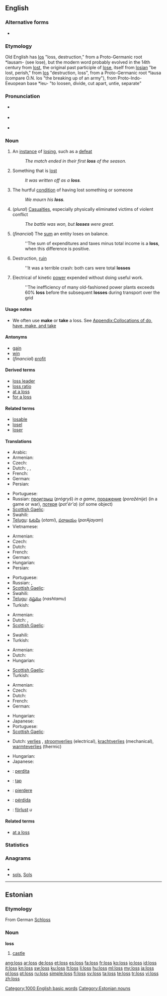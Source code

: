 {{also|lõss|löss|los}}
==English==

===Alternative forms===
* {{l|en|loß}} {{i|obsolete}}

===Etymology===
Old English has [[los]] "loss, destruction," from a Proto-Germanic root *lausam- (see lose), but the modern word probably evolved in the 14th century from [[lost]], the original past participle of [[lose]], itself from {{etyl|ang}} [[losian]] "be lost, perish," from [[los]] "destruction, loss", from a Proto-Germanic root *lausa (compare O.N. los "the breaking up of an army"), from Proto-Indo-Eeuopean base *leu- "to loosen, divide, cut apart, untie, separate"

===Pronunciation===

* {{a|UK}} {{IPA|/lɒs/|}}
* {{a|US}} {{IPA|/lɑs/|/lɔs/}}
* {{audio|en-us-loss.ogg|Audio (US)}}
*: {{rhymes|ɒs}}

===Noun===
{{en-noun|es}}

# An [[instance]] of [[losing]], such as a [[defeat]]
#: ''The match ended in their first '''loss''' of the season.''
# Something that is [[lost]]
#: ''It was written off as a '''loss'''.''
# The hurtful [[condition]] of having lost something or someone
#: ''We mourn his '''loss'''.''
# (''plural'') [[casualties|Casualties]], especially physically eliminated victims of violent conflict
#: ''The battle was won, but '''losses''' were great.''
# (''financial'') The [[sum]] an entity loses on balance.
#: ''The sum of expenditures and taxes minus total income is a '''loss''', when this difference is positive.
# Destruction, [[ruin]]
#: ''It was a terrible crash: both cars were total '''losses'''
# {{engineering}} Electrical of kinetic [[power]] expended without doing useful work.
#: ''The inefficiency of many old-fashioned power plants exceeds 60% '''loss''' before the subsequent '''losses''' during transport over the grid

====Usage notes====
* We often use '''make''' or '''take''' a loss. See [[Appendix:Collocations of do, have, make, and take]]

====Antonyms====
* [[gain]]
* [[win]]
* (''financial'') [[profit]]

====Derived terms====
* [[loss leader]]
* [[loss ratio]]
* [[at a loss]]
* [[for a loss]]

====Related terms====
* [[losable]]
* [[losel]]
* [[loser]]

====Translations====
{{trans-top|instance of losing}}
* Arabic: {{t|ar|خسارة|f}}
* Armenian: {{t-|hy|կորուստ|tr=korust}}
* Czech: {{t-|cs|prohra|f}}
* Dutch: {{t+|nl|verlies|n}}, {{t+|nl|nederlaag}}, {{t+|nl|verliezen|n}}
* French: {{t+|fr|défaite|f}}
* German: {{t+|de|Verlust|m}}
* Persian: {{t+|fa|زیان|tr=ziyān|xs=Persian}}
{{trans-mid}}
* Portuguese: {{t+|pt|perda|f}}
* Russian: [[проигрыш]] (''prógryš'') {{m}} ''in a game'', [[поражение]] (''poražénije'') {{n}} (in a game or war), [[потеря]] (''pot'ér'a'') {{f}} (of some object)
* [[Scottish Gaelic]]: {{t-|gd|call|m|xs=Scottish Gaelic}}
* Swahili: {{t+|sw|hasara|xs=Swahili}}
* [[Telugu]]: [[ఓటమి]] (''otami''), [[పరాజయం]] (''parAjayam'')
* Vietnamese: {{t+|vi|mất|xs=Vietnamese}}
{{trans-bottom}}

{{trans-top|something lost}}
* Armenian: {{t-|hy|կորուստ|tr=korust}}
* Czech: {{t-|cs|ztráta|f}}
* Dutch: {{t+|nl|verlies|n}}
* French: {{t+|fr|perte|f}}
* German: {{t+|de|Verlust|m}}
* Hungarian: {{t|hu|veszteség}}
* Persian: {{t+|fa|زیان|tr=ziyān|xs=Persian}}
{{trans-mid}}
* Portuguese: {{t+|pt|perda|f}}
* Russian: {{t+|ru|потеря|f|tr=''pot'ér'a''}}, {{t+|ru|утрата|f|tr=''utráta''}}
* [[Scottish Gaelic]]: {{t-|gd|call|m|xs=Scottish Gaelic}}
* Swahili: {{t+|sw|hasara|xs=Swahili}}
* [[Telugu]]: [[నష్టము]] (''nashtamu'')
* Turkish: {{t+|tr|kayıp}}
{{trans-bottom}}

{{trans-top|hurtful condition resulting from losing}}
* Armenian: {{t-|hy|կորուստ|tr=korust}}
* Dutch: {{t+|nl|verlies|n}}, {{t-|nl|verslagenheid}}
* [[Scottish Gaelic]]: {{t-|gd|call|m|xs=Scottish Gaelic}}
{{trans-mid}}
* Swahili: {{t+|sw|hasara|xs=Swahili}}
* Turkish: {{t+|tr|kayıp}}
{{trans-bottom}}

{{trans-top|casualties}}
* Armenian: {{t-|hy|կորուստ|tr=korust}}
* Dutch: {{t+|nl|verliezen|p}}
* Hungarian: {{t|hu|veszteség}}
{{trans-mid}}
* [[Scottish Gaelic]]: {{t-|gd|call|m|xs=Scottish Gaelic}}
* Turkish: {{t+|tr|kayıp}}
{{trans-bottom}}

{{trans-top|financial: negative result on balance}}
* Armenian: {{t|hy|վնաս|tr=vnas}}
* Czech: {{t-|cs|ztráta|f}}
* Dutch: {{t+|nl|verlies|n}}
* French: {{t+|fr|perte|f}}
* German: {{t+|de|Verlust|m}}
{{trans-mid}}
* Hungarian: {{t|hu|veszteség}}
* Japanese: {{t+|ja|損益|tr=''son'eki''}}
* Portuguese: {{t+|pt|perda|f}}
* [[Scottish Gaelic]]: {{t-|gd|call|m|xs=Scottish Gaelic}}
{{trans-bottom}}

{{trans-top|engineering: power expended without doing useful work}}
* Dutch: [[verlies]] {{n}}, [[stroomverlies]] (electrical), [[krachtverlies]] (mechanical), [[warmteverlies]] (thermic)
{{trans-mid}}
* Hungarian: {{t|hu|veszteség}}
* Japanese: {{t+|ja|損失|tr=''sonshitsu''}}
{{trans-bottom}}

{{checktrans}}
* {{ttbc|Interlingua}}: [[perdita]]
* {{ttbc|Norwegian}}: [[tap]]
* {{ttbc|Romanian}}: [[pierdere]] {{f}}
* {{ttbc|Spanish}}: [[pérdida]]
* {{ttbc|Swedish}}: [[förlust]] ''u''

====Related terms====
* [[at a loss]]

===Statistics===
{{rank|plan|pain|official|940|loss|spot|wonderful|shook}}

===Anagrams===
* {{alphagram|loss}}
* [[sols#English|sols]], [[Sols#English|Sols]]

[[Category:1000 English basic words]]

----

==Estonian==

===Etymology===
From German [[Schloss]]

===Noun===
'''loss'''

# [[castle]]

[[Category:Estonian nouns]]

[[ang:loss]]
[[ar:loss]]
[[de:loss]]
[[et:loss]]
[[es:loss]]
[[fa:loss]]
[[fr:loss]]
[[ko:loss]]
[[io:loss]]
[[id:loss]]
[[it:loss]]
[[kn:loss]]
[[sw:loss]]
[[ku:loss]]
[[lt:loss]]
[[li:loss]]
[[hu:loss]]
[[ml:loss]]
[[my:loss]]
[[ja:loss]]
[[pl:loss]]
[[pt:loss]]
[[ru:loss]]
[[simple:loss]]
[[fi:loss]]
[[sv:loss]]
[[ta:loss]]
[[te:loss]]
[[tr:loss]]
[[vi:loss]]
[[zh:loss]]